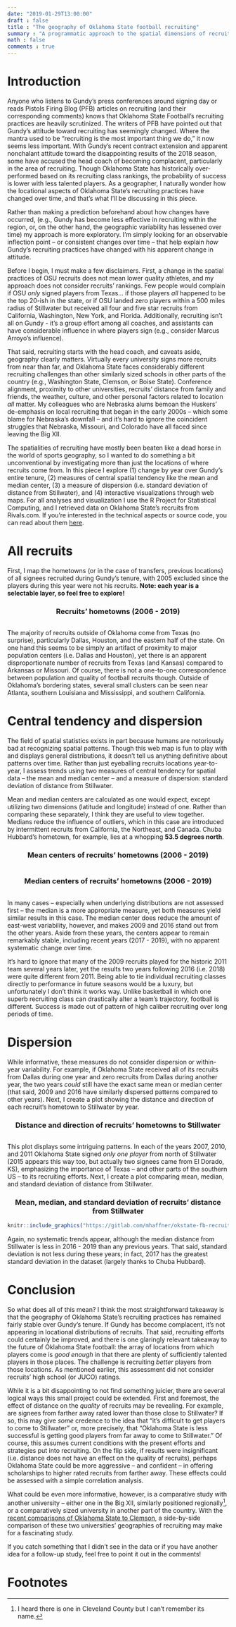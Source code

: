 ```yaml
---
date: "2019-01-29T13:00:00"
draft : false
title : "The geography of Oklahoma State football recruiting"
summary : "A programmatic approach to the spatial dimensions of recruiting over time"
math : false
comments : true
---
```


# Introduction
Anyone who listens to Gundy's press conferences around signing day or reads
Pistols Firing Blog (PFB) articles on recruiting (and their corresponding
comments) knows that Oklahoma State Football's recruiting practices are heavily
scrutinized. The writers of PFB have pointed out that Gundy's attitude toward
recruiting has seemingly changed. Where the mantra used to be "recruiting is the
most important thing we do," it now seems less important. With Gundy's recent
contract extension and apparent nonchalant attitude toward the disappointing
results of the 2018 season, some have accused the head coach of becoming
complacent, particularly in the area of recruiting. Though Oklahoma State has
historically over-performed based on its recruiting class rankings, the
probability of success is lower with less talented players. As a geographer, I
naturally wonder how the locational aspects of Oklahoma State's recruiting
practices have changed over time, and that's what I'll be discussing in this
piece.

Rather than making a prediction beforehand about how changes have occurred,
(e.g., Gundy has become less effective in recruiting within the region, or, on
the other hand, the geographic variability has lessened over time) my approach
is more exploratory. I'm simply looking for an observable inflection point -- or
consistent changes over time -- that help explain *how* Gundy's recruiting
practices have changed with his apparent change in attitude.

Before I begin, I must make a few disclaimers. First, a change in the spatial
practices of OSU recruits does not mean lower quality athletes, and my approach
does not consider recruits' rankings. Few people would complain if OSU *only*
signed players from Texas... if those players *all* happened to be the top
20-ish in the state, or if OSU landed zero players within a 500 miles radius of
Stillwater but received all four and five star recruits from California,
Washington, New York, and Florida. Additionally, recruiting isn't all on Gundy -
it's a group effort among all coaches, and assistants can have considerable
influence in where players sign (e.g., consider Marcus Arroyo's influence).

That said, recruiting starts with the head coach, and caveats aside, geography
clearly matters. Virtually every university signs more recruits from near than
far, and Oklahoma State faces considerably different recruiting challenges than
other similarly sized schools in other parts of the country (e.g., Washington
State, Clemson, or Boise State). Conference alignment, proximity to other
universities, recruits' distance from family and friends, the weather, culture,
and other personal factors related to location *all* matter. My colleagues who
are Nebraska alums bemoan the Huskers' de-emphasis on local recruiting that
began in the early 2000s -- which some blame for Nebraska's downfall -- and it's
hard to ignore the coincident struggles that Nebraska, Missouri, and Colorado
have all faced since leaving the Big XII.

The spatialities of recruiting have mostly been beaten like a dead horse in the
world of sports geography, so I wanted to do something a bit unconventional by
investigating more than just the locations of where recruits come from. In this
piece I explore (1) change by year over Gundy's entire tenure, (2) measures of
central spatial tendency like the mean and median center, (3) a measure of
dispersion (i.e. standard deviation of distance from Stillwater), and (4)
interactive visualizations through web maps. For all analyses and visualization
I use the R Project for Statistical Computing, and I retrieved data on Oklahoma
State's recruits from Rivals.com. If you're interested in the technical aspects
or source code, you can read about them
[here](../../post/osu-fb-recruiting-tech).

# All recruits
First, I map the hometowns (or in the case of transfers, previous
locations) of all signees recruited during Gundy's tenure, with 2005 excluded
since the players during this year were not his recruits. **Note: each year is a
selectable layer, so feel free to explore!**

<div style="text-align: center;">
### Recruits' hometowns (2006 - 2019)
</div>
```r
```

The majority of recruits outside of Oklahoma come from Texas (no surprise),
particularly Dallas, Houston, and the eastern half of the state. On one hand
this seems to be simply an artifact of proximity to major population centers
(i.e. Dallas and Houston), yet there is an apparent disproportionate number of
recruits from Texas (and Kansas) compared to Arkansas or Missouri. Of course,
there is not a one-to-one correspondence between population and quality of
football recruits though. Outside of Oklahoma's bordering states, several small
clusters can be seen near Atlanta, southern Louisiana and Mississippi, and
southern California.

# Central tendency and dispersion
The field of spatial statistics exists in part because humans are notoriously
bad at recognizing spatial patterns. Though this web map is fun to play with and
displays general distributions, it doesn't tell us anything definitive about
patterns over time. Rather than just eyeballing recruits locations year-to-year,
I assess trends using two measures of central tendency for spatial data -- the
mean and median center -- and a measure of dispersion: standard deviation of
distance from Stillwater.
 
Mean and median centers are calculated as one would expect, except utilizing two
dimensions (latitude and longitude) instead of one. Rather than comparing these
separately, I think they are useful to view together. Medians reduce the
influence of outliers, which in this case are introduced by intermittent
recruits from California, the Northeast, and Canada. Chuba Hubbard's hometown,
for example, lies at a whopping **53.5 degrees north**. 

<div style="text-align: center;">
### Mean centers of recruits' hometowns (2006 - 2019)
</div>
```r
```

<div style="text-align: center;">
### Median centers of recruits' hometowns (2006 - 2019)
</div>
```r
```
In many cases --
especially when underlying distributions are not assessed first -- the median is
a more appropriate measure, yet both measures yield similar results in this case. The
median center does reduce the amount of east-west
variability, however, and makes 2009 and 2016 stand out from the other years.  Aside from
these years, the centers appear to remain remarkably stable, including recent
years (2017 - 2019), with no apparent systematic change over time.

It's hard to ignore that many of the 2009 recruits played for the historic 2011
team several years later, yet the results two years following 2016 (i.e. 2018)
were quite different from 2011. Being able to tie individual recruiting classes
directly to performance in future seasons would be a luxury, but unfortunately I
don't think it works way. Unlike basketball in which one superb recruiting class
can drastically alter a team's trajectory, football is different. Success is
made out of pattern of high caliber recruiting over long periods of time.

# Dispersion
While informative, these measures do not consider dispersion or within-year
variability. For example, if Oklahoma State received all of its recruits from
Dallas during one year and zero recruits from Dallas during another year, the
two years *could* still have the exact same mean or median center (that said,
2009 and 2016 have similarly dispersed patterns compared to other years). Next,
I create a plot showing the distance and direction of each recruit's hometown to
Stillwater by year.

<div style="text-align: center;">
### Distance and direction of recruits' hometowns to Stillwater
</div>
```r
```

This plot displays some intriguing patterns. In each of the years 2007, 2010,
and 2011 Oklahoma State signed *only one player* from north of Stillwater (2015
appears this way too, but actually two signees came from El Dorado, KS),
emphasizing the importance of Texas -- and other parts of the southern US -- to
its recruiting efforts. Next, I create a plot comparing mean, median, and
standard deviation of distance from Stillwater.

<div style="text-align: center;">
### Mean, median, and standard deviation of recruits' distance from Stillwater
</div>
```r
knitr::include_graphics("https://gitlab.com/mhaffner/okstate-fb-recruiting/raw/master/img/summary.png")
```

Again, no systematic trends appear, although the median distance from Stillwater
is less in 2016 - 2019 than any previous years. That said, standard deviation is
not less during these years; in fact, 2017 has the greatest standard deviation
in the dataset (largely thanks to Chuba Hubbard).

# Conclusion
So what does all of this mean? I think the most straightforward takeaway is that
the geography of Oklahoma State's recruiting practices has remained fairly
stable over Gundy's tenure. If Gundy has become complacent, it's not appearing
in locational distributions of recruits. That said, recruiting efforts could
certainly be improved, and there is one glaringly relevant takeaway to the
future of Oklahoma State football: the array of locations from which players
come is *good enough* in that there are plenty of sufficiently talented players
in those places. The challenge is recruiting *better* players from those
locations. As mentioned earlier, this assessment did not consider recruits' high
school (or JUCO) ratings.

While it is a bit disappointing to not find something juicier, there are several
logical ways this small project could be extended. First and foremost, the
effect of distance on the *quality* of recruits may be revealing. For example,
are signees from farther away rated lower than those close to Stillwater? If so,
this may give *some* credence to the idea that "it's difficult to get players to
come to Stillwater" or, more precisely, that "Oklahoma State is less successful
is getting good players from far away to come to Stillwater." Of course, this
assumes current conditions with the present efforts and strategies put into
recruiting. On the flip side, if results were insignificant (i.e. distance does
not have an effect on the quality of recruits), perhaps Oklahoma State could be
more aggressive -- and confident -- in offering scholarships to higher rated
recruits from farther away. These effects could be assessed with a simple
correlation analysis.

What could be even more informative, however, is a comparative study with
another university -- either one in the Big XII, similarly positioned
regionally[^1], or a comparatively sized university in another part of the
country. With the [recent comparisons of Oklahoma State to
Clemson](https://pistolsfiringblog.com/reader-thoughts-what-does-an-oklahoma-state-clemson-comp-look-like/),
a side-by-side comparison of these two universities' geographies of recruiting
may make for a fascinating study.

If you catch something that I didn't see in the data or if you have another idea
for a follow-up study, feel free to point it out in the comments!

# Footnotes

[^1]: I heard there is one in Cleveland County but I can't remember its name.
